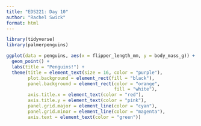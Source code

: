 ```yaml
---
title: "EDS221: Day 10"
author: "Rachel Swick"
format: html
---
```


```r
library(tidyverse)
library(palmerpenguins)
```

```r
ggplot(data = penguins, aes(x = flipper_length_mm, y = body_mass_g)) +
  geom_point() +
  labs(title = "Penguins!") +
  theme(title = element_text(size = 16, color = "purple"),
        plot.background = element_rect(fill = "black"),
        panel.background = element_rect(color = "orange",
                                        fill = "white"),
        axis.title.x = element_text(color = "red"),
        axis.title.y = element_text(color = "pink"),
        panel.grid.major = element_line(color = "cyan"),
        panel.grid.minor = element_line(color = "magenta"),
        axis.text = element_text(color = "green"))
```


